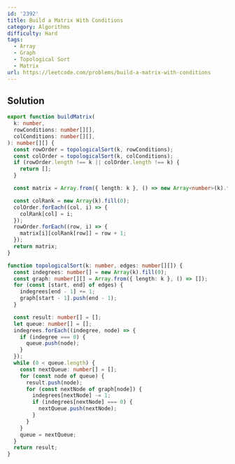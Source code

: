 ```yaml
---
id: '2392'
title: Build a Matrix With Conditions
category: Algorithms
difficulty: Hard
tags:
  - Array
  - Graph
  - Topological Sort
  - Matrix
url: https://leetcode.com/problems/build-a-matrix-with-conditions
---
```


## Solution

```typescript showLineNumbers
export function buildMatrix(
  k: number,
  rowConditions: number[][],
  colConditions: number[][],
): number[][] {
  const rowOrder = topologicalSort(k, rowConditions);
  const colOrder = topologicalSort(k, colConditions);
  if (rowOrder.length !== k || colOrder.length !== k) {
    return [];
  }

  const matrix = Array.from({ length: k }, () => new Array<number>(k).fill(0));

  const colRank = new Array(k).fill(0);
  colOrder.forEach((col, i) => {
    colRank[col] = i;
  });
  rowOrder.forEach((row, i) => {
    matrix[i][colRank[row]] = row + 1;
  });
  return matrix;
}

function topologicalSort(k: number, edges: number[][]) {
  const indegrees: number[] = new Array(k).fill(0);
  const graph: number[][] = Array.from({ length: k }, () => []);
  for (const [start, end] of edges) {
    indegrees[end - 1] += 1;
    graph[start - 1].push(end - 1);
  }

  const result: number[] = [];
  let queue: number[] = [];
  indegrees.forEach((indegree, node) => {
    if (indegree === 0) {
      queue.push(node);
    }
  });
  while (0 < queue.length) {
    const nextQueue: number[] = [];
    for (const node of queue) {
      result.push(node);
      for (const nextNode of graph[node]) {
        indegrees[nextNode] -= 1;
        if (indegrees[nextNode] === 0) {
          nextQueue.push(nextNode);
        }
      }
    }
    queue = nextQueue;
  }
  return result;
}
```
